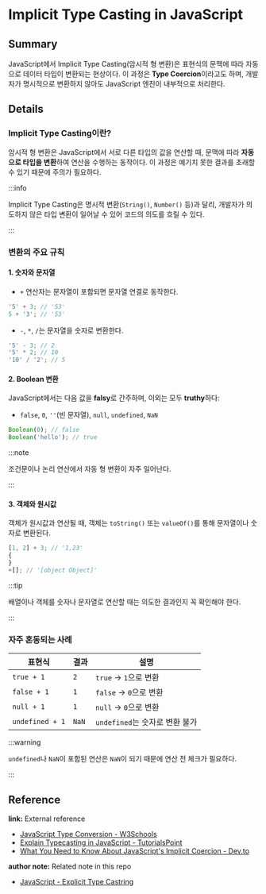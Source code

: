 # Implicit Type Casting in JavaScript

## Summary

JavaScript에서 Implicit Type Casting(암시적 형 변환)은 표현식의 문맥에 따라 자동으로 데이터 타입이 변환되는 현상이다. 이 과정은 **Type Coercion**이라고도 하며, 개발자가 명시적으로 변환하지 않아도 JavaScript 엔진이 내부적으로 처리한다.

## Details

### Implicit Type Casting이란?

암시적 형 변환은 JavaScript에서 서로 다른 타입의 값을 연산할 때, 문맥에 따라 **자동으로 타입을 변환**하여 연산을 수행하는 동작이다. 이 과정은 예기치 못한 결과를 초래할 수 있기 때문에 주의가 필요하다.

:::info 

Implicit Type Casting은 명시적 변환(`String()`, `Number()` 등)과 달리, 개발자가 의도하지 않은 타입 변환이 일어날 수 있어 코드의 의도를 흐릴 수 있다. 

:::

### 변환의 주요 규칙

#### 1. 숫자와 문자열

- `+` 연산자는 문자열이 포함되면 문자열 연결로 동작한다.

```js
'5' + 3; // '53'
5 + '3'; // '53'
```

- `-`, `*`, `/`는 문자열을 숫자로 변환한다.

```js
'5' - 3; // 2
'5' * 2; // 10
'10' / '2'; // 5
```

#### 2. Boolean 변환

JavaScript에서는 다음 값을 **falsy**로 간주하며, 이외는 모두 **truthy**하다:

- `false`, `0`, `''`(빈 문자열), `null`, `undefined`, `NaN`

```js
Boolean(0); // false
Boolean('hello'); // true
```

:::note 

조건문이나 논리 연산에서 자동 형 변환이 자주 일어난다. 

:::

#### 3. 객체와 원시값

객체가 원시값과 연산될 때, 객체는 `toString()` 또는 `valueOf()`를 통해 문자열이나 숫자로 변환된다.

```js
[1, 2] + 3; // '1,23'
{
}
+[]; // '[object Object]'
```

:::tip 

배열이나 객체를 숫자나 문자열로 연산할 때는 의도한 결과인지 꼭 확인해야 한다. 

:::

### 자주 혼동되는 사례

| 표현식          | 결과  | 설명                           |
| --------------- | ----- | ------------------------------ |
| `true + 1`      | `2`   | `true` → `1`으로 변환          |
| `false + 1`     | `1`   | `false` → `0`으로 변환         |
| `null + 1`      | `1`   | `null` → `0`으로 변환          |
| `undefined + 1` | `NaN` | `undefined`는 숫자로 변환 불가 |

:::warning 

`undefined`나 `NaN`이 포함된 연산은 `NaN`이 되기 때문에 연산 전 체크가 필요하다. 

:::

## Reference

**link:** External reference

- [JavaScript Type Conversion - W3Schools](https://www.w3schools.com/js/js_type_conversion.asp)
- [Explain Typecasting in JavaScript - TutorialsPoint](https://www.tutorialspoint.com/explain-typecasting-in-javascript)
- [What You Need to Know About JavaScript's Implicit Coercion - Dev.to](https://dev.to/promisetochi/what-you-need-to-know-about-javascripts-implicit-coercion-e23)

**author note:** Related note in this repo

- [JavaScript - Explicit Type Castring](./Explicit_Type_Casting.mdx)
